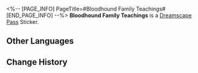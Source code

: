 <%-- [PAGE_INFO]
PageTitle=#Bloodhound Family Teachings#
[END_PAGE_INFO] --%>
{{Stub|Location information}}
{{Item Infobox
|id          = 223734
|image       = Dreamscape Pass Sticker Text.png
|type        = Dreamscape Pass Sticker
|type2       = Stars in the Dream Stickers
|invCategory = 
|rarity      = 4
|effect      = 
|description = Digital stickers that can be used to decorate the pages of the Dreamtour Handbook. They come in many different styles.
|source1     = [[Investigate the Bloodhound Family Crest at Dewlight Pavilion]]
}}
{{Description|"Only let your enemies hear a howl."}}
'''Bloodhound Family Teachings''' is a [[Dreamscape Pass]] Sticker.

==Other Languages==
{{Other Languages
|en   = Bloodhound Family Teachings
|zhs  = 猎犬家训
|zht  = 獵犬家訓
|ja   = ハウンド家家訓
|ko   = 사냥개 가훈
|es   = Enseñanzas de la familia Sabueso
|fr   = Devise de la Maison Fin-Limier
|ru   = Наставления клана Гончих
|th   = คำสอนของตระกูล Bloodhound
|vi   = Phương Châm Của Gia Tộc Bloodhound
|de   = Lehre der Familie Bluthund
|id   = Ajaran Bloodhound Family
|pt   = Ensinamentos da Família Perdigueiro
}}

==Change History==
{{Change History|2.1}}